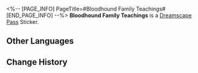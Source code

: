 <%-- [PAGE_INFO]
PageTitle=#Bloodhound Family Teachings#
[END_PAGE_INFO] --%>
{{Stub|Location information}}
{{Item Infobox
|id          = 223734
|image       = Dreamscape Pass Sticker Text.png
|type        = Dreamscape Pass Sticker
|type2       = Stars in the Dream Stickers
|invCategory = 
|rarity      = 4
|effect      = 
|description = Digital stickers that can be used to decorate the pages of the Dreamtour Handbook. They come in many different styles.
|source1     = [[Investigate the Bloodhound Family Crest at Dewlight Pavilion]]
}}
{{Description|"Only let your enemies hear a howl."}}
'''Bloodhound Family Teachings''' is a [[Dreamscape Pass]] Sticker.

==Other Languages==
{{Other Languages
|en   = Bloodhound Family Teachings
|zhs  = 猎犬家训
|zht  = 獵犬家訓
|ja   = ハウンド家家訓
|ko   = 사냥개 가훈
|es   = Enseñanzas de la familia Sabueso
|fr   = Devise de la Maison Fin-Limier
|ru   = Наставления клана Гончих
|th   = คำสอนของตระกูล Bloodhound
|vi   = Phương Châm Của Gia Tộc Bloodhound
|de   = Lehre der Familie Bluthund
|id   = Ajaran Bloodhound Family
|pt   = Ensinamentos da Família Perdigueiro
}}

==Change History==
{{Change History|2.1}}